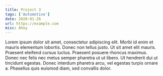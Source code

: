 ```yaml
---
title: Project 3
tags: ['Automotive']
date: 2020-01-26
url: https://example.com
misc: Ahoy
---
```


Lorem ipsum dolor sit amet, consectetur adipiscing elit. Morbi id enim et mauris elementum lobortis. Donec non tellus justo. Ut sit amet elit mauris. Praesent eleifend cursus luctus. Praesent posuere rhoncus maximus. Donec nec felis nec metus semper pharetra ut ut libero. Ut hendrerit dui ut tincidunt egestas. Donec interdum pharetra arcu, vel egestas turpis ornare a. Phasellus quis euismod diam, sed convallis dolor.
